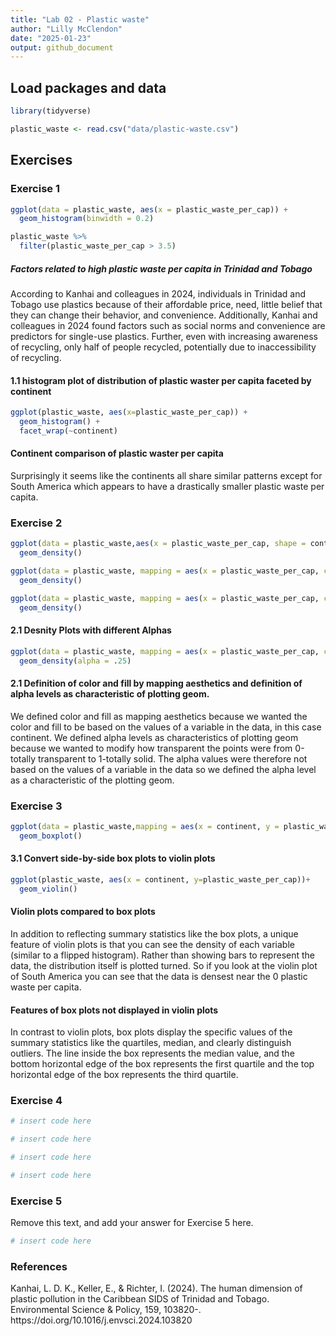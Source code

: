 ```yaml
---
title: "Lab 02 - Plastic waste"
author: "Lilly McClendon"
date: "2025-01-23"
output: github_document
---
```


## Load packages and data

```r
library(tidyverse) 
```

```r
plastic_waste <- read.csv("data/plastic-waste.csv")
```

## Exercises

### Exercise 1

```r
ggplot(data = plastic_waste, aes(x = plastic_waste_per_cap)) +
  geom_histogram(binwidth = 0.2)
```
```r
plastic_waste %>%
  filter(plastic_waste_per_cap > 3.5)
```
##### Factors related to high plastic waste per capita in Trinidad and Tobago
According to Kanhai and colleagues in 2024, individuals in Trinidad and Tobago use plastics because of their affordable price, need, little belief that they can change their behavior, and convenience. Additionally, Kanhai and colleagues in 2024 found factors such as social norms and convenience are predictors for single-use plastics. Further, even with increasing awareness of recycling, only half of people recycled, potentially due to inaccessibility of recycling. 

#### 1.1 histogram plot of distribution of plastic waster per capita faceted by continent

```r
ggplot(plastic_waste, aes(x=plastic_waste_per_cap)) +
  geom_histogram() +
  facet_wrap(~continent)
```

#### Continent comparison of plastic waster per capita
Surprisingly it seems like the continents all share similar patterns except for South America which appears to have a drastically smaller plastic waste per capita. 

### Exercise 2

```r
ggplot(data = plastic_waste,aes(x = plastic_waste_per_cap, shape = continent)) +
  geom_density()
```

```r
ggplot(data = plastic_waste, mapping = aes(x = plastic_waste_per_cap, color = continent)) +
  geom_density()
```


```r
ggplot(data = plastic_waste, mapping = aes(x = plastic_waste_per_cap, color = continent, fill = continent)) +
  geom_density()
```

#### 2.1 Desnity Plots with different Alphas 
```r
ggplot(data = plastic_waste, mapping = aes(x = plastic_waste_per_cap, color = continent, fill = continent)) +
  geom_density(alpha = .25)
```

#### 2.1 Definition of color and fill by mapping aesthetics and definition of alpha levels as characteristic of plotting geom. 

We defined color and fill as mapping aesthetics because we wanted the color and fill to be based on the values of a variable in the data, in this case continent. We defined alpha levels as characteristics of plotting geom because we wanted to modify how transparent the points were from 0-totally transparent to 1-totally solid. The alpha values were therefore not based on the values of a variable in the data so we defined the alpha level as a characteristic of the plotting geom.


### Exercise 3

```r
ggplot(data = plastic_waste,mapping = aes(x = continent, y = plastic_waste_per_cap), title ) +
  geom_boxplot()
```




#### 3.1 Convert side-by-side box plots to violin plots

```r
ggplot(plastic_waste, aes(x = continent, y=plastic_waste_per_cap))+
  geom_violin()
```

#### Violin plots compared to box plots 
In addition to reflecting summary statistics like the box plots, a unique feature of violin plots is that you can see the density of each variable (similar to a flipped histogram). Rather than showing bars to represent the data, the distribution itself is plotted turned. So if you look at the violin plot of South America you can see that the data is densest near the 0 plastic waste per capita.        

#### Features of box plots not displayed in violin plots 
In contrast to violin plots, box plots display the specific values of the summary statistics like the quartiles, median, and clearly distinguish outliers. The line inside the box represents the median value, and the bottom horizontal edge of the box represents the first quartile and the top horizontal edge of the box represents the third quartile.     

### Exercise 4

```r
# insert code here
```

```r
# insert code here
```

```r
# insert code here
```

```r
# insert code here
```

### Exercise 5

Remove this text, and add your answer for Exercise 5 here.

```r
# insert code here
```


### References

Kanhai, L. D. K., Keller, E., & Richter, I. (2024). The human dimension of plastic pollution in the Caribbean SIDS of Trinidad and Tobago. Environmental Science & Policy, 159, 103820-. https://doi.org/10.1016/j.envsci.2024.103820


